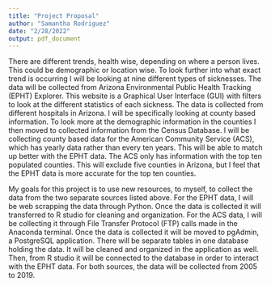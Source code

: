 ```yaml
---
title: "Project Proposal"
author: "Samantha Rodriguez"
date: "2/28/2022"
output: pdf_document
---
```


There are different trends, health wise, depending on where a person lives. This
could be demographic or location wise. To look further into what exact trend
is occurring I will be looking at nine different types of sicknesses. The data 
will be collected from Arizona Environmental Public Health Tracking (EPHT) 
Explorer. This website is a Graphical User Interface (GUI) with filters to 
look at the different statistics of each sickness. The data is collected from
different hospitals in Arizona. I will be specifically looking at county based
information. To look more at the demographic information in the counties I then
moved to collected information from the Census Database. I will be collecting
county based data for the American Community Service (ACS), which has yearly
data rather than every ten years. This will be able to match up better with the
EPHT data. The ACS only has information with the top ten populated counties.
This will exclude five counties in Arizona, but I feel that the EPHT data is 
more accurate for the top ten counties. 

My goals for this project is to use new resources, to myself, to collect the 
data from the two separate sources listed above. For the EPHT data, I will be
web scrapping the data through Python. Once the data is collected it will
transferred to R studio for cleaning and organization. For the ACS data, I will 
be collecting it through File Transfer Protocol (FTP) calls made in the Anaconda
terminal. Once the data is collected it will be moved to pgAdmin, a PostgreSQL
application. There will be separate tables in one database holding the data.
It will be cleaned and organized in the application as well. Then, from R 
studio it will be connected to the database in order to interact with the EPHT 
data. For both sources, the data will be collected from 2005 to 2019.
